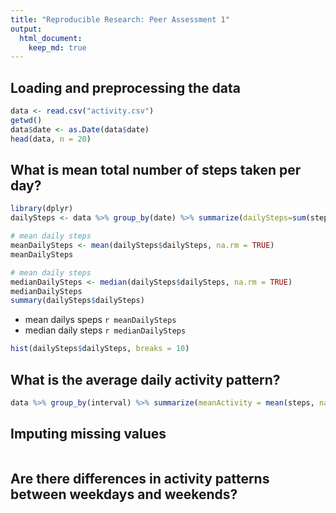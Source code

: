 ```yaml
---
title: "Reproducible Research: Peer Assessment 1"
output: 
  html_document:
    keep_md: true
---
```


## Loading and preprocessing the data
```r
data <- read.csv("activity.csv")
getwd()
data$date <- as.Date(data$date)
head(data, n = 20)
```


## What is mean total number of steps taken per day?
```r
library(dplyr)
dailySteps <- data %>% group_by(date) %>% summarize(dailySteps=sum(steps))

# mean daily steps
meanDailySteps <- mean(dailySteps$dailySteps, na.rm = TRUE)
meanDailySteps

# mean daily steps
medianDailySteps <- median(dailySteps$dailySteps, na.rm = TRUE)
medianDailySteps
summary(dailySteps$dailySteps)
```

* mean dailys speps `r meanDailySteps`
* median daily steps `r medianDailySteps`

```r
hist(dailySteps$dailySteps, breaks = 10)
```
## What is the average daily activity pattern?
```r
data %>% group_by(interval) %>% summarize(meanActivity = mean(steps, na.rm = TRUE)) %>% ggplot(aes(interval, meanActivity)) + geom_line()
```

## Imputing missing values
```r

```

## Are there differences in activity patterns between weekdays and weekends?
